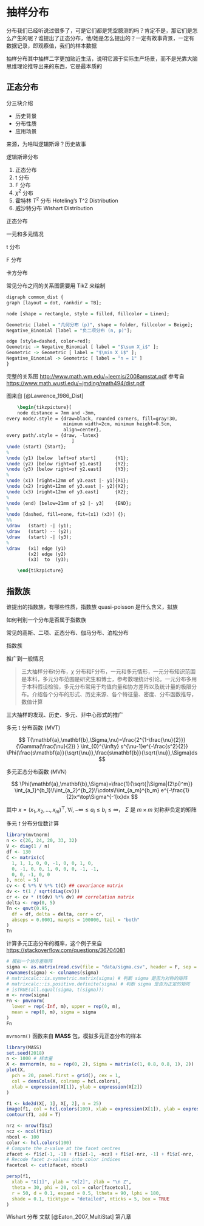 # 抽样分布 {#chap:sampling-distributions}

分布我们已经听说过很多了，可是它们都是凭空臆测的吗？肯定不是，那它们是怎么产生的呢？谁提出了正态分布，他/她是怎么提出的？一定有故事背景，一定有数据记录，即观察值，我们的样本数据

抽样分布其中抽样二字更加贴近生活，说明它源于实际生产场景，而不是光靠大脑思维理论推导出来的东西，它是最本质的

## 正态分布 {#sec:normal-distribution}

分三块介绍

- 历史背景
- 分布性质
- 应用场景

来源，为啥叫逻辑斯谛？历史故事

逻辑斯谛分布

1. 正态分布
1. t 分布
1. F 分布
1. $\chi^2$ 分布
1. 霍特林 $T^2$ 分布 Hoteling's T^2 Distribution
1. 威沙特分布 Wishart Distribution

正态分布

一元和多元情况

t 分布  

F 分布 

卡方分布


常见分布之间的关系图需要用 TikZ 来绘制

```r
digraph commom_dist {
graph [layout = dot, rankdir = TB];

node [shape = rectangle, style = filled, fillcolor = Linen];

Geometric [label = "几何分布 (p)", shape = folder, fillcolor = Beige];
Negative_Binomial [label = "负二项分布 (n, p)"];

edge [style=dashed, color=red];
Geometric -> Negative_Binomial [ label = "$\sum X_i$" ];
Geometric -> Geometric [ label = "$\min X_i$" ];
Negative_Binomial -> Geometric [ label = "n = 1" ]
}
```

完整的关系图 <http://www.math.wm.edu/~leemis/2008amstat.pdf> 参考自 <https://www.math.wustl.edu/~jmding/math494/dist.pdf>

图来自 [@Lawrence_1986_Dist]

```tex
    \begin{tikzpicture}[
    node distance = 7mm and -3mm,
every node/.style = {draw=black, rounded corners, fill=gray!30, 
                     minimum width=2cm, minimum height=0.5cm,
                     align=center},
every path/.style = {draw, -latex}
                        ]
\node (start) {Start};
%
\node (y1) [below  left=of start]       {Y1}; 
\node (y2) [below right=of y1.east]     {Y2};
\node (y3) [below right=of y2.east]     {Y3};
%
\node (x1) [right=12mm of y3.east |- y1]{X1};
\node (x2) [right=12mm of y3.east |- y2]{X2};
\node (x3) [right=12mm of y3.east]      {X2};
%
\node (end) [below=21mm of y2 |- y3]    {END};
%
\node [dashed, fill=none, fit=(x1) (x3)] {};
%%
\draw   (start) -| (y1);
\draw   (start) -- (y2);
\draw   (start) -| (y3);
%
\draw   (x1) edge (y1)
        (x2) edge (y2)
        (x3)  to  (y3);

    \end{tikzpicture}
```

## 指数族 {#sec:exponential-family}

谁提出的指数族，有哪些性质，指数族 quasi-poisson 是什么含义，拟族

如何判别一个分布是否属于指数族

常见的高斯、二项、正态分布、伽马分布、泊松分布

指数族

推广到一般情况

> 三大抽样分布t分布，$\chi$ 分布和F分布，一元和多元情形，一元分布知识范围是本科，多元分布范围是研究生和博士，参考数理统计引论。一元分布多用于本科假设检验，多元分布常用于均值向量和协方差阵以及统计量的极限分布。介绍各个分布的形式、历史来源、各个特征量、密度、分布函数推导，数值计算

三大抽样的发现、历史、多元、非中心形式的推广

多元 t 分布函数 (MVT) 

$$
T(\mathbf{a},\mathbf{b},\Sigma,\nu)=\frac{2^{1-\frac{\nu}{2}}}{\Gamma(\frac{\nu}{2}) } \int_{0}^{\infty} s^{\nu-1}e^{-\frac{s^2}{2}} \Phi(\frac{s\mathbf{a}}{\sqrt{\nu}},\frac{s\mathbf{b}}{\sqrt{\nu}},\Sigma)ds
$$

多元正态分布函数 (MVN)

$$
\Phi(\mathbf{a},\mathbf{b},\Sigma)=\frac{1}{\sqrt{|\Sigma|(2\pi)^m}} \int_{a_1}^{b_1}\!\int_{a_2}^{b_2}\!\cdots\!\int_{a_m}^{b_m} e^{-\frac{1}{2}x^\top\Sigma^{-1}x}dx
$$

其中 $x = (x_1,x_2,\dots,x_m)^\top, \forall i, -\infty \le a_i \le b_i \le \infty$， $\Sigma$ 是 $m \times m$ 对称非负定的矩阵

多元 $t$ 分布分位数计算

```r
library(mvtnorm)
n <- c(26, 24, 20, 33, 32)
V <- diag(1 / n)
df <- 130
C <- matrix(c(
  1, 1, 1, 0, 0, -1, 0, 0, 1, 0,
  0, -1, 0, 0, 1, 0, 0, 0, -1, -1,
  0, 0, -1, 0, 0
), ncol = 5)
cv <- C %*% V %*% t(C) ## covariance matrix
dv <- t(1 / sqrt(diag(cv)))
cr <- cv * (t(dv) %*% dv) ## correlation matrix
delta <- rep(0, 5)
Tn <- qmvt(0.95,
  df = df, delta = delta, corr = cr,
  abseps = 0.0001, maxpts = 100000, tail = "both"
)
Tn
```

计算多元正态分布的概率，这个例子来自 <https://stackoverflow.com/questions/36704081>

```r
# 模拟一个协方差矩阵
sigma <- as.matrix(read.csv(file = "data/sigma.csv", header = F, sep = ","))
rownames(sigma) <- colnames(sigma)
# matrixcalc::is.symmetric.matrix(sigma) # 判断 sigma 是否为对称的矩阵
# matrixcalc::is.positive.definite(sigma) # 判断 sigma 是否为正定的矩阵
# isTRUE(all.equal(sigma, t(sigma)))
m <- nrow(sigma)
Fn <- pmvnorm(
  lower = rep(-Inf, m), upper = rep(0, m),
  mean = rep(0, m), sigma = sigma
)
Fn
```

`mvrnorm()` 函数来自 **MASS** 包，模拟多元正态分布的样本

```r
library(MASS)
set.seed(2018)
n <- 1000 # 样本量
X <- mvrnorm(n, mu = rep(0, 2), Sigma = matrix(c(1, 0.8, 0.8, 1), 2))
plot(X,
  pch = 20, panel.first = grid(), cex = 1,
  col = densCols(X, colramp = hcl.colors),
  xlab = expression(X[1]), ylab = expression(X[2])
)
```


```r
f1 <- kde2d(X[, 1], X[, 2], n = 25)
image(f1, col = hcl.colors(100), xlab = expression(X[1]), ylab = expression(X[2]))
contour(f1, add = T)
```


```r
nrz <- nrow(f1$z)
ncz <- ncol(f1$z)
nbcol <- 100
color <- hcl.colors(100)
# Compute the z-value at the facet centres
zfacet <- f1$z[-1, -1] + f1$z[-1, -ncz] + f1$z[-nrz, -1] + f1$z[-nrz, -ncz]
# Recode facet z-values into color indices
facetcol <- cut(zfacet, nbcol)

persp(f1,
  xlab = "X[1]", ylab = "X[2]", zlab = "\n Z",
  theta = 30, phi = 20, col = color[facetcol],
  r = 50, d = 0.1, expand = 0.5, ltheta = 90, lphi = 180,
  shade = 0.1, ticktype = "detailed", nticks = 5, box = TRUE
)
```

Wishart 分布 文献 [@Eaton_2007_MultiStat] 第八章
